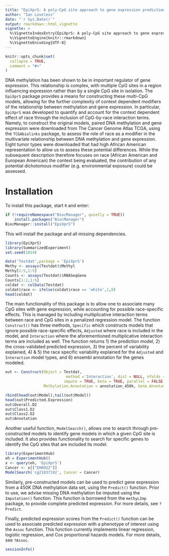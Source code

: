 ---
title: "EpiXprS: A poly-CpG site approach to gene expression prediction and association"
author: "Ian Loveless"
date: "`r Sys.Date()`"
output: rmarkdown::html_vignette
vignette: >
  %\VignetteIndexEntry{EpiXprS: A poly-CpG site approach to gene expression prediction and association}
  %\VignetteEngine{knitr::rmarkdown}
  %\VignetteEncoding{UTF-8}
---

```{r, include = FALSE}
knitr::opts_chunk$set(
  collapse = TRUE,
  comment = "#>"
)
```


DNA methylation has been shown to be in important regulator of gene expression. 
This relationship is complex, with multiple CpG sites in a  region influencing expression rather than by a single CpG site in isolation. The `EpiXprS` package provides a means for constructing these multi-CpG models, allowing for the further complexity of context dependent modifiers of the relationship between methylation and gene expression. In particular, `EpiXprS` was developed to quantify and account for the context dependent effect of race through the inclusion of CpG-by-race interaction terms. Namely, to construct the original models, paired DNA methylation and gene expression were downloaded from The Cancer Genome Atlas TCGA, using the `TCGAbiolinks` package, to assess the role of race as a modifier in the multivariate relationship between DNA methylation and gene expression. Eight tumor types were downloaded that had high African American representation to allow us to assess these potential differences. While the subsequent description therefore focuses on race (African American and European American) the context being evaluated, the contribution of any potential dichotomous modifier (e.g. environmental exposure) could be assessed. 


# Installation

To install this package, start `R` and enter:

```{r, eval = FALSE}
if (!requireNamespace("BiocManager", quietly = TRUE))
    install.packages("BiocManager")
BiocManager::install("EpiXprS")
```

This will install the package and all missing dependencies.



```{r setup}
library(EpiXprS)
library(SummarizedExperiment)
set.seed(1014)

data('Testdat',package = 'EpiXprS')
Methy <- assays(Testdat)$Methyl
Methy[1:5,1:5]
Counts <- assays(Testdat)$RNASeqGene
Counts[1:2,1:5]
coldat <- colData(Testdat)
coldat$race <- ifelse(coldat$race == 'white',1,0)
head(coldat)
```

The main functionality of this package is to allow one to associate many CpG sites with gene expression, while accounting for possible race-specific effects. This is managed by including multiplicative interaction terms between race and CpG sites in a penalized regression model. The function `Construct()` 
has three methods, `Specific` which constructs models that ignore possible race-specific effects, `Adjusted` where race is included in the model, and `Interaction` where the aforementioned multiplicative interaction terms are included as well. The function returns 1) the prediction model, 2) the cross-validated predicted expression, 3) the percent of variability explained, 4) & 5) the race specific variability
explained for the `Adjusted` and `Interaction` model types, and 6) ensembl annotation for the genes modeled. 

```{r Construct Demonstration}
out <- Construct(Object = Testdat,
                           method ='Interaction', dist = NULL, nfolds = NULL, 
                          impute = TRUE, beta = TRUE, parallel = FALSE,
                 Methylation.Annotation = annotation_450k, Gene.Annotation = annotated_RNA)

rbind(head(out$Model),tail(out$Model))
head(out$Predicted.Expression)
out$Overall.D2
out$Class1.D2
out$Class2.D2
out$Annotation
```

Another useful function, `ModelSearch()`, allows one to search through pre-constructed models to identify gene models in which a given CpG site is included. It also provides functionality to search for specific genes to identify the CpG sites that are included its model. 


```{r ModelSearch, eval = FALSE}
library(ExperimentHub)
eh = ExperimentHub()
x <- query(eh, 'EpiXprS')
Cancer <- x[["EH6022"]]
ModelSearch('cg21837192', Cancer = Cancer)
```

Similarly, pre-constructed models can be used to predict gene expression from a  450K DNA methylation data set, using the `Predict()` function. Prior to use, we advise missing DNA methylation be imputed using the `Imputation()` function. This function is borrowed from the `methyLImp` package, to provide complete predicted expression. For more details, see `?Predict`. 

Finally, predicted expression scores from the `Predict()` function can be used to associate predicted expression with a phenotype of interest using the `Assoc` function. This function currently implements linear regression, logistic regression, and Cox proportional hazards models. For more details, see `?Assoc`.

```{r Session Information}
sessionInfo()
```
